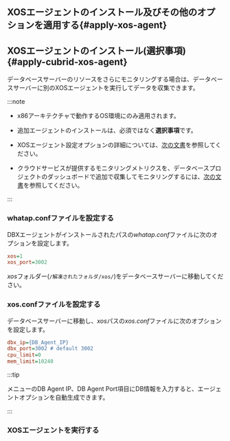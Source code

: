 <Xclude product="cubrid,cubrid-v1">

## XOSエージェントのインストール及びその他のオプションを適用する{#apply-xos-agent}

</Xclude>

<InDoc product="cubrid,cubrid-v1">

## XOSエージェントのインストール(選択事項) {#apply-cubrid-xos-agent}

</InDoc>

データベースサーバーのリソースをさらにモニタリングする場合は、データベースサーバーに別のXOSエージェントを実行してデータを収集できます。

:::note

- x86アーキテクチャで動作するOS環境にのみ適用されます。

- 追加エージェントのインストールは、必須ではなく**選択事項**です。

<Xclude product="oracle-pro">

- XOSエージェント設定オプションの詳細については、[次の文書](agent-xos-settings)を参照してください。

</Xclude>

<InDoc product="postgresql,mysql,oracle,mssql">

- クラウドサービスが提供するモニタリングメトリクスを、データベースプロジェクトのダッシュボードで追加で収集してモニタリングするには、[次の文書](cloudsettings)を参照してください。

</InDoc>

:::

<Xclude product="cubrid,cubrid-v1"><ImgLang img='xos-agent.png' desc='' /></Xclude>

<InDoc product="cubrid,cubrid-v1"><ImgLang img='xos-agent-cubrid.png' desc='' /></InDoc>

### whatap.confファイルを設定する

DBXエージェントがインストールされたパスの*whatap.conf*ファイルに次のオプションを設定します。

```ini title='whatap.conf'
xos=1
xos_port=3002
```

*xos*フォルダー(`/解凍されたフォルダ/xos/`)をデータベースサーバーに移動してください。

### xos.confファイルを設定する

データベースサーバーに移動し、*xos*パスの*xos.conf*ファイルに次のオプションを設定します。

```ini title='xos.conf'
dbx_ip={DB_Agent_IP}
dbx_port=3002 # default 3002
cpu_limit=0
mem_limit=10240
```

:::tip

<Cmdname sid="side_agentInstall" className="uitext" />メニューの<UI>DB Agent IP</UI>、<UI>DB Agent Port</UI>項目にDB情報を入力すると、エージェントオプションを自動生成できます。

:::

### XOSエージェントを実行する


<Xclude product="oracle,oracle-v1,mssql,mssql-v1,tibero,redis,mongodb">

<Tabs groupId='os'>
<TabItem value='linux' label='Linux' default>

<Xoslinux/>

</TabItem>
<TabItem value='windows' label='Windows'>

<Xoswindows/>

</TabItem>
</Tabs>

</Xclude>

<InDoc product="mssql,mssql-v1">

<Tabs groupId='os'>
<TabItem value='windows' label='Windows'>

<Xoswindows/>

</TabItem>
<TabItem value='linux' label='Linux' default>

<Xoslinux/>

</TabItem>
</Tabs>

</InDoc>

<InDoc product="oracle,oracle-v1,tibero,redis,mongodb">

<Xoslinux/>

</InDoc>
